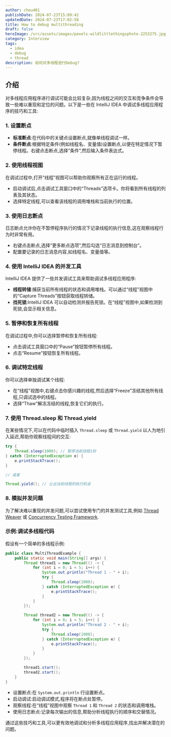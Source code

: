 ```yaml
---
author: chou401
publishDate: 2024-07-23T15:09:42
updatedDate: 2024-07-23T17:02:58
title: How to debug multithreading
draft: false
heroImage: /src/assets/images/pexels-wildlittlethingsphoto-2253275.jpg
category: Interview
tags:
  - idea
  - debug
  - thread
description: 如何对多线程进行Debug?
---
```


## 介绍

对多线程应用程序进行调试可能会比较复杂,因为线程之间的交互和竞争条件会导致一些难以重现和定位的问题。以下是一些在 IntelliJ IDEA 中调试多线程应用程序的技巧和工具:

### 1. **设置断点**

- **标准断点**:在代码中的关键点设置断点,就像单线程调试一样。
- **条件断点**:根据特定条件(例如线程名、变量值)设置断点,以便在特定情况下暂停线程。右键点击断点,选择“条件”,然后输入条件表达式。

### 2. **使用线程视图**

在调试过程中,打开“线程”视图可以帮助你观察所有正在运行的线程。

- 启动调试后,点击调试工具窗口中的“Threads”选项卡。你将看到所有线程的列表及其状态。
- 选择特定线程,可以查看该线程的调用堆栈和当前执行的位置。

### 3. **使用日志断点**

日志断点允许你在不暂停程序执行的情况下记录线程的执行信息,这在观察线程行为时非常有用。

- 右键点击断点,选择“更多断点选项”,然后勾选“日志消息到控制台”。
- 配置要记录的日志消息内容,如线程名、变量值等。

### 4. **使用 IntelliJ IDEA 的并发工具**

IntelliJ IDEA 提供了一些并发调试工具来帮助调试多线程应用程序:

- **线程转储**:捕获当前所有线程的状态和调用堆栈。可以通过“线程”视图中的“Capture Threads”按钮获取线程转储。
- **找死锁**:IntelliJ IDEA 可以自动检测并报告死锁。在“线程”视图中,如果检测到死锁,会显示相关信息。

### 5. **暂停和恢复所有线程**

在调试过程中,你可以选择暂停和恢复所有线程:

- 点击调试工具窗口中的“Pause”按钮暂停所有线程。
- 点击“Resume”按钮恢复所有线程。

### 6. **调试特定线程**

你可以选择单独调试某个线程:

- 在“线程”视图中,右键点击你感兴趣的线程,然后选择“Freeze”冻结其他所有线程,只调试选中的线程。
- 选择“Thaw”解冻冻结的线程,恢复它们的执行。

### 7. **使用 Thread.sleep 和 Thread.yield**

在某些情况下,可以在代码中临时插入 `Thread.sleep` 或 `Thread.yield` 以人为地引入延迟,帮助你观察线程间的交互:

```java
try {
    Thread.sleep(1000); // 暂停当前线程1秒
} catch (InterruptedException e) {
    e.printStackTrace();
}

// 或者

Thread.yield(); // 让出当前线程的执行机会
```

### 8. **模拟并发问题**

为了解决难以重现的并发问题,可以尝试使用专门的并发测试工具,例如 [Thread Weaver](https://github.com/cs-au-dk/ThreadWeaver) 或 [Concurrency Testing Framework](https://github.com/coverity/coverity/blob/master/java/threadtest/src/main/java/com/coverity/java/threadtest).

### 示例:调试多线程代码

假设有一个简单的多线程示例:

```java
public class MultiThreadExample {
    public static void main(String[] args) {
        Thread thread1 = new Thread(() -> {
            for (int i = 0; i < 5; i++) {
                System.out.println("Thread 1 - " + i);
                try {
                    Thread.sleep(1000);
                } catch (InterruptedException e) {
                    e.printStackTrace();
                }
            }
        });

        Thread thread2 = new Thread(() -> {
            for (int i = 0; i < 5; i++) {
                System.out.println("Thread 2 - " + i);
                try {
                    Thread.sleep(1000);
                } catch (InterruptedException e) {
                    e.printStackTrace();
                }
            }
        });

        thread1.start();
        thread2.start();
    }
}
```

- 设置断点:在 `System.out.println` 行设置断点。
- 启动调试:启动调试模式,程序将在断点处暂停。
- 观察线程:在“线程”视图中观察 `Thread 1` 和 `Thread 2` 的状态和调用堆栈。
- 使用日志断点:记录每次输出的信息,帮助分析线程执行的顺序和交替情况。

通过这些技巧和工具,可以更有效地调试和分析多线程应用程序,找出并解决潜在的问题。
